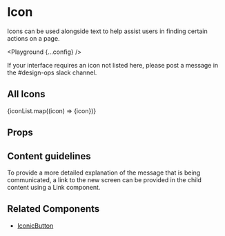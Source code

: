 
# Icon

Icons can be used alongside text to help assist users in finding certain actions on a page.

<Playground {...config} />

If your interface requires an icon not listed here, please post a message in the <Link fontSize="20px" href={SLACK_LINK}>#design-ops</Link> slack channel.

## All Icons

<Flex flexWrap="wrap" width="100%" maxWidth={CODE_WIDTH} mx="auto">
  {iconList.map((icon) => 
  <Flex width="33%" p="x1"><Icon icon={icon} size="x3" pr="x1" /><Text>{icon}</Text></Flex>)}
</Flex>

## Props

<PropsTable propsConfig={config.props} />

## Content guidelines

To provide a more detailed explanation of the message that is being communicated, a link to the new screen can be provided in the child content using a Link component.

## Related Components

- [IconicButton](/iconic-button)